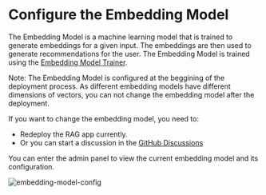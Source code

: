 # Configure the Embedding Model

The Embedding Model is a machine learning model that is trained to generate embeddings for a given input. The embeddings are then used to generate recommendations for the user. The Embedding Model is trained using the [Embedding Model Trainer](/docs/embedding-model-trainer).


<Callout>
Note: The Embedding Model is configured at the beggining of the deployment process. As different embedding models have different dimensions of vectors, you can not change the embedding model after the deployment.

If you want to change the embedding model, you need to:  
* Redeploy the RAG app currently.
* Or you can start a discussion in the [GitHub Discussions](https://github.com/pingcap/tidb.ai/discussions)
</Callout>

You can enter the admin panel to view the current embedding model and its configuration.

![embedding-model-config](https://github.com/user-attachments/assets/5cb589c1-3579-417e-9730-dcbe5aee4f84 "Embedding Model Config")
